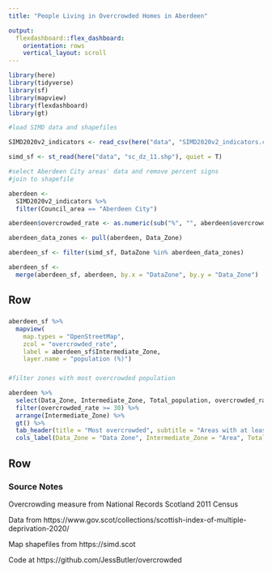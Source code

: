 ```yaml
---
title: "People Living in Overcrowded Homes in Aberdeen"

output:
  flexdashboard::flex_dashboard:
    orientation: rows
    vertical_layout: scroll
---
```


```r
library(here)
library(tidyverse)
library(sf)
library(mapview)
library(flexdashboard)
library(gt)
```


```r
#load SIMD data and shapefiles 

SIMD2020v2_indicators <- read_csv(here("data", "SIMD2020v2_indicators.csv"))

simd_sf <- st_read(here("data", "sc_dz_11.shp"), quiet = T)
```

```r
#select Aberdeen City areas' data and remove percent signs
#join to shapefile

aberdeen <-
  SIMD2020v2_indicators %>%
  filter(Council_area == "Aberdeen City")

aberdeen$overcrowded_rate <- as.numeric(sub("%", "", aberdeen$overcrowded_rate))

aberdeen_data_zones <- pull(aberdeen, Data_Zone)

aberdeen_sf <- filter(simd_sf, DataZone %in% aberdeen_data_zones)

aberdeen_sf <-
  merge(aberdeen_sf, aberdeen, by.x = "DataZone", by.y = "Data_Zone")

```


Row
-------------------------------------

###

```r
aberdeen_sf %>% 
  mapview(
    map.types = "OpenStreetMap", 
    zcol = "overcrowded_rate", 
    label = aberdeen_sf$Intermediate_Zone,
    layer.name = "population (%)")
```


###

```r
#filter zones with most overcrowded population

aberdeen %>%
  select(Data_Zone, Intermediate_Zone, Total_population, overcrowded_rate) %>%
  filter(overcrowded_rate >= 30) %>%
  arrange(Intermediate_Zone) %>%
  gt() %>%
  tab_header(title = "Most overcrowded", subtitle = "Areas with at least 30% living in overcrowded homes") %>%
  cols_label(Data_Zone = "Data Zone", Intermediate_Zone = "Area", Total_population = "Population", overcrowded_rate = "Overcrowded (%)")
```

Row
-------------------------------------

### Source Notes

Overcrowding measure from National Records Scotland 2011 Census

Data from https://www.gov.scot/collections/scottish-index-of-multiple-deprivation-2020/

Map shapefiles from https://simd.scot

Code at https://github.com/JessButler/overcrowded